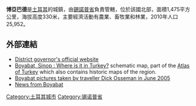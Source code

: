 {{Location map |Turkey |width=250 |caption=在土耳其的位置}}
'''博亞巴德'''是[[土耳其|土耳其]]的城鎮，由[[錫諾普省|錫諾普省]]負責管轄，位於該國北部，面積1,475平方公里，海拔高度330米，主要經濟活動有農業、畜牧業和林業，2010年人口25,952。

==外部連結==
* [http://www.boyabat.gov.tr/ District governor's official website]{{Wayback|url=http://www.boyabat.gov.tr/ |date=20120718084620 }} {{tr icon}}
* [http://commons.wikimedia.org/wiki/Image:Sinop_districts.png Boyabat, Sinop : Where is it in Turkey?]{{Wayback|url=http://commons.wikimedia.org/wiki/Image:Sinop_districts.png |date=20060913000000 }} schematic map, part of the [http://commons.wikimedia.org/wiki/Atlas_of_Turkey Atlas of Turkey]{{Wayback|url=http://commons.wikimedia.org/wiki/Atlas_of_Turkey |date=20110818011824 }} which also contains historic maps of the region.
* [http://www.pbase.com/dosseman/boyabat Boyabat pictures taken by traveller Dick Osseman in June 2005]{{Wayback|url=http://www.pbase.com/dosseman/boyabat |date=20120610204558 }}
* [http://www.boyabatgazetesi.com/ News from Boyabat]{{Wayback|url=http://www.boyabatgazetesi.com/ |date=20120711040533 }} {{tr icon}}

{{coord|41|28|N|34|46|E|display=title|region:TR_type:city_source:GNS-enwiki}}

{{Turkey-geo-stub}}
[[Category:土耳其城市|Category:土耳其城市]]
[[Category:锡诺普省|Category:锡诺普省]]